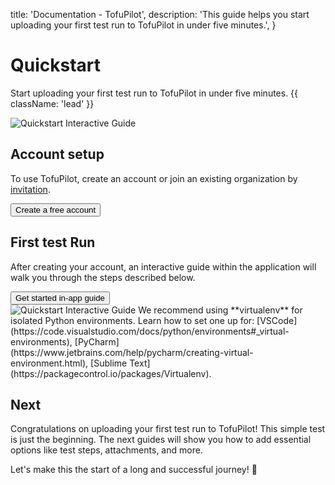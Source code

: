 
  title: 'Documentation - TofuPilot',
  description:
    'This guide helps you start uploading your first test run to TofuPilot in under five minutes.',
}

<HeroPattern />

# Quickstart

Start uploading your first test run to TofuPilot in under five minutes. {{ className: 'lead' }}

<Image src="/quickstart-header.png" alt="Quickstart Interactive Guide" />


## Account setup

To use TofuPilot, create an account or join an existing organization by [invitation](/user-management#invite-user).

<div className="not-prose">
  <Button
    href="https://www.tofupilot.com/auth/signup"
    variant="text"
    arrow="right"
    target="_blank"
    rel="noopener"
  >
    Create a free account
  </Button>
</div>

## First test Run

After creating your account, an interactive guide within the application will walk you through the steps described below.

<div className="not-prose">
  <Button
    href="https://www.tofupilot.com/tofupilot/get-started"
    variant="text"
    arrow="right"
    target="_blank"
    rel="noopener"
  >
    Get started in-app guide
  </Button>
</div>

<Image src="/quickstart-page-get-started.png" alt="Quickstart Interactive Guide" />

<Note>
  We recommend using **virtualenv** for isolated Python environments. Learn how to set one up for:
      [VSCode](https://code.visualstudio.com/docs/python/environments#_virtual-environments),
      [PyCharm](https://www.jetbrains.com/help/pycharm/creating-virtual-environment.html),
      [Sublime Text](https://packagecontrol.io/packages/Virtualenv).
</Note>

## Next

Congratulations on uploading your first test run to TofuPilot! This simple test is just the beginning. The next guides will show you how to add essential options like test steps, attachments, and more.

Let's make this the start of a long and successful journey! 🥳
